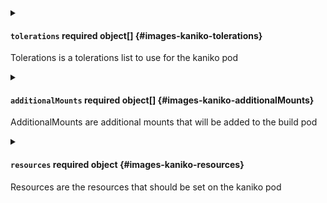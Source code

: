 

<PartialCache />


<PartialSnapshotMode />


<PartialImage />


<PartialInitImage />


<PartialArgs />


<PartialCommand />


<PartialNamespace />


<PartialInsecure />


<PartialPullSecret />


<PartialSkipPullSecretMount />


<PartialNodeSelector />



<details className="config-field" data-expandable="true">
<summary>

#### `tolerations` <span class="config-field-required" data-required="false">required</span> <span class="config-field-type">object[]</span> <span class="config-field-default"></span> <span class="config-field-enum"></span> {#images-kaniko-tolerations}

Tolerations is a tolerations list to use for the kaniko pod

</summary>

<PartialTolerations />


</details>


<PartialServiceAccount />


<PartialAnnotations />


<PartialLabels />


<PartialInitEnv />


<PartialEnv />


<PartialEnvFrom />



<details className="config-field" data-expandable="true">
<summary>

#### `additionalMounts` <span class="config-field-required" data-required="false">required</span> <span class="config-field-type">object[]</span> <span class="config-field-default"></span> <span class="config-field-enum"></span> {#images-kaniko-additionalMounts}

AdditionalMounts are additional mounts that will be added to the build pod

</summary>

<PartialAdditionalMounts />


</details>



<details className="config-field" data-expandable="true">
<summary>

#### `resources` <span class="config-field-required" data-required="false">required</span> <span class="config-field-type">object</span> <span class="config-field-default"></span> <span class="config-field-enum"></span> {#images-kaniko-resources}

Resources are the resources that should be set on the kaniko pod

</summary>

<PartialResources />


</details>
